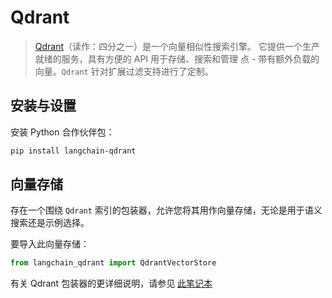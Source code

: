 # Qdrant

>[Qdrant](https://qdrant.tech/documentation/)（读作：四分之一）是一个向量相似性搜索引擎。 
> 它提供一个生产就绪的服务，具有方便的 API 用于存储、搜索和管理 
> 点 - 带有额外负载的向量。`Qdrant` 针对扩展过滤支持进行了定制。

## 安装与设置

安装 Python 合作伙伴包：

```bash
pip install langchain-qdrant
```

## 向量存储

存在一个围绕 `Qdrant` 索引的包装器，允许您将其用作向量存储，无论是用于语义搜索还是示例选择。

要导入此向量存储：
```python
from langchain_qdrant import QdrantVectorStore
```

有关 Qdrant 包装器的更详细说明，请参见 [此笔记本](/docs/integrations/vectorstores/qdrant)
